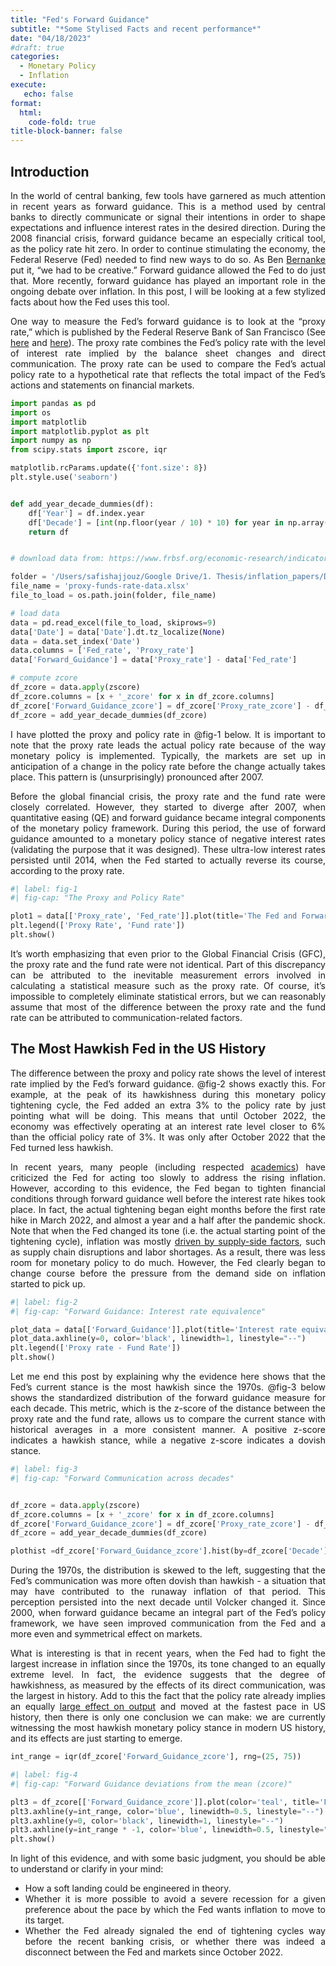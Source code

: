```yaml
---
title: "Fed's Forward Guidance"
subtitle: "*Some Stylised Facts and recent performance*"
date: "04/18/2023"
#draft: true
categories:
  - Monetary Policy
  - Inflation  
execute:
   echo: false
format:
  html:
    code-fold: true   
title-block-banner: false
---
```


<div align="justify">

## Introduction

In the world of central banking, few tools have garnered as much attention in recent years as forward guidance. This is a method used by central banks to directly communicate or signal their intentions in order to shape expectations and influence interest rates in the desired direction. During the 2008 financial crisis, forward guidance became an especially critical tool, as the policy rate hit zero. In order to continue stimulating the economy, the Federal Reserve (Fed) needed to find new ways to do so. As Ben [Bernanke](https://www.amazon.co.uk/21st-Century-Monetary-Policy-Inflation/dp/1324020466/ref=sr_1_1?adgrpid=1172080352962224&hvadid=73255235197595&hvbmt=be&hvdev=c&hvlocphy=4923&hvnetw=o&hvqmt=e&hvtargid=kwd-73255197392577%3Aloc-188&hydadcr=18495_2211395&keywords=21st+century+monetary+policy&qid=1681764141&sr=8-1) put it, "we had to be creative." Forward guidance allowed the Fed to do just that. More recently, forward guidance has played an important role in the ongoing debate over inflation. In this post, I will be looking at a few stylized facts about how the Fed uses this tool.

One way to measure the Fed's forward guidance is to look at the "proxy rate," which is published by the Federal Reserve Bank of San Francisco (See [here](https://www.frbsf.org/economic-research/indicators-data/proxy-funds-rate/) and [here](https://www.frbsf.org/economic-research/publications/economic-letter/2022/november/monetary-policy-stance-is-tighter-than-federal-funds-rate/)). The proxy rate combines the Fed's policy rate with the level of interest rate implied by the balance sheet changes and direct communication. The proxy rate can be used to compare the Fed's actual policy rate to a hypothetical rate that reflects the total impact of the Fed's actions and statements on financial markets.


```python

import pandas as pd
import os
import matplotlib
import matplotlib.pyplot as plt
import numpy as np
from scipy.stats import zscore, iqr

matplotlib.rcParams.update({'font.size': 8})
plt.style.use('seaborn')


def add_year_decade_dummies(df):
    df['Year'] = df.index.year
    df['Decade'] = [int(np.floor(year / 10) * 10) for year in np.array(df["Year"])]
    return df


# download data from: https://www.frbsf.org/economic-research/indicators-data/proxy-funds-rate/

folder = '/Users/safishajjouz/Google Drive/1. Thesis/inflation_papers/Data'
file_name = 'proxy-funds-rate-data.xlsx'
file_to_load = os.path.join(folder, file_name)

# load data
data = pd.read_excel(file_to_load, skiprows=9)
data['Date'] = data['Date'].dt.tz_localize(None)
data = data.set_index('Date')
data.columns = ['Fed_rate', 'Proxy_rate']
data['Forward_Guidance'] = data['Proxy_rate'] - data['Fed_rate']

# compute zcore 
df_zcore = data.apply(zscore)
df_zcore.columns = [x + '_zcore' for x in df_zcore.columns]
df_zcore['Forward_Guidance_zcore'] = df_zcore['Proxy_rate_zcore'] - df_zcore['Fed_rate_zcore']
df_zcore = add_year_decade_dummies(df_zcore)
```

I have plotted the proxy and policy rate in @fig-1 below. It is important to note that the proxy rate leads the actual policy rate because of the way monetary policy is implemented. Typically, the markets are set up in anticipation of a change in the policy rate before the change actually takes place. This pattern is (unsurprisingly) pronounced after 2007.

Before the global financial crisis, the proxy rate and the fund rate were closely correlated. However, they started to diverge after 2007, when quantitative easing (QE) and forward guidance became integral components of the monetary policy framework. During this period, the use of forward guidance amounted to a monetary policy stance of negative interest rates (validating the purpose that it was designed). These ultra-low interest rates persisted until 2014, when the Fed started to actually reverse its course, according to the proxy rate.


```python
#| label: fig-1
#| fig-cap: "The Proxy and Policy Rate"

plot1 = data[['Proxy_rate', 'Fed_rate']].plot(title='The Fed and Forward Guidance')
plt.legend(['Proxy Rate', 'Fund rate'])
plt.show()
```

It's worth emphasizing that even prior to the Global Financial Crisis (GFC), the proxy rate and the fund rate were not identical. Part of this discrepancy can be attributed to the inevitable measurement errors involved in calculating a statistical measure such as the proxy rate. Of course, it's impossible to completely eliminate statistical errors, but we can reasonably assume that most of the difference between the proxy rate and the fund rate can be attributed to communication-related factors.


## The Most Hawkish Fed in the US History

The difference between the proxy and policy rate shows the level of interest rate implied by the Fed's forward guidance. @fig-2 shows exactly this. For example, at the peak of its hawkishness during this monetary policy tightening cycle, the Fed added an extra 3% to the policy rate by just pointing what will be doing. This means that until October 2022, the economy was effectively operating at an interest rate level closer to 6% than the official policy rate of 3%. It was only after October 2022 that the Fed turned less hawkish. 

In recent years, many people (including respected [academics](https://www.lse.ac.uk/CFM/assets/pdf/CFM-Discussion-Papers-2022/CFMDP2022-09-Paper.pdf)) have criticized the Fed for acting too slowly to address the rising inflation. However, according to this evidence, the Fed began to tighten financial conditions through forward guidance well before the interest rate hikes took place. In fact, the actual tightening began eight months before the first rate hike in March 2022, and almost a year and a half after the pandemic shock. Note that when the Fed changed its tone (i.e. the actual starting point of the tightening cycle), inflation was mostly [driven by supply-side factors](https://www.frbsf.org/economic-research/indicators-data/supply-and-demand-driven-pce-inflation/), such as supply chain disruptions and labor shortages. As a result, there was less room for monetary policy to do much. However, the Fed clearly began to change course before the pressure from the demand side on inflation started to pick up.


```python
#| label: fig-2
#| fig-cap: "Forward Guidance: Interest rate equivalence"

plot_data = data[['Forward_Guidance']].plot(title='Interest rate equivalence of Forward Guidance')
plot_data.axhline(y=0, color='black', linewidth=1, linestyle="--")
plt.legend(['Proxy rate - Fund Rate'])
plt.show()
```

Let me end this post by explaining why the evidence here shows that the Fed's current stance is the most hawkish since the 1970s. @fig-3 below shows the standardized distribution of the forward guidance measure for each decade. This metric, which is the z-score of the distance between the proxy rate and the fund rate, allows us to compare the current stance with historical averages in a more consistent manner. A positive z-score indicates a hawkish stance, while a negative z-score indicates a dovish stance.


```python
#| label: fig-3
#| fig-cap: "Forward Communication across decades"


df_zcore = data.apply(zscore)
df_zcore.columns = [x + '_zcore' for x in df_zcore.columns]
df_zcore['Forward_Guidance_zcore'] = df_zcore['Proxy_rate_zcore'] - df_zcore['Fed_rate_zcore']
df_zcore = add_year_decade_dummies(df_zcore)

plothist =df_zcore['Forward_Guidance_zcore'].hist(by=df_zcore['Decade'], bins=10)
```

During the 1970s, the distribution is skewed to the left, suggesting that the Fed's communication was more often dovish than hawkish - a situation that may have contributed to the runaway inflation of that period. This perception persisted into the next decade until Volcker changed it. Since 2000, when forward guidance became an integral part of the Fed's policy framework, we have seen improved communication from the Fed and a more even and symmetrical effect on markets.

What is interesting is that in recent years, when the Fed had to fight the largest increase in inflation since the 1970s, its tone changed to an equally extreme level. In fact, the evidence suggests that the degree of hawkishness, as measured by the effects of its direct communication, was the largest in history. Add to this the fact that the policy rate already implies an equally [large effect on output](https://msh855.github.io/TheQuantEconomist/posts/fed_and_private_consumption/the_fed_and_private_consumption.html) and moved at the fastest pace in US history, then there is only one conclusion we can make: we are currently witnessing the most hawkish monetary policy stance in modern US history, and its effects are just starting to emerge.


```python
int_range = iqr(df_zcore['Forward_Guidance_zcore'], rng=(25, 75))
```

```python
#| label: fig-4
#| fig-cap: "Forward Guidance deviations from the mean (zcore)"

plt3 = df_zcore[['Forward_Guidance_zcore']].plot(color='teal', title='Forward Guidance (zscore)')
plt3.axhline(y=int_range, color='blue', linewidth=0.5, linestyle="--")
plt3.axhline(y=0, color='black', linewidth=1, linestyle="--")
plt3.axhline(y=int_range * -1, color='blue', linewidth=0.5, linestyle="--")
plt.show()
```

In light of this evidence, and with some basic judgment, you should be able to understand or clarify in your mind:

- How a soft landing could be engineered in theory.
- Whether it is more possible to avoid a severe recession for a given preference about the pace by which the Fed wants inflation to move to its target.
- Whether the Fed already signaled the end of tightening cycles way before the recent banking crisis, or whether there was indeed a disconnect between the Fed and markets since October 2022.

